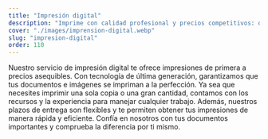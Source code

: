 ```yaml
---
title: "Impresión digital"
description: "Imprime con calidad profesional y precios competitivos: desde una copia hasta tiradas masivas, utilizamos tecnología propia para conseguir unos resultados perfectos."
cover: "./images/imprension-digital.webp"
slug: "impresion-digital"
order: 110
---
```


<div class="container prose-2xl *:[h2]:font-bold *:[h2]:uppercase *:[h2]:leading-tight *:[h3]:font-bold">
  Nuestro servicio de impresión digital te ofrece impresiones de primera a
  precios asequibles. Con tecnología de última generación, garantizamos que tus
  documentos e imágenes se impriman a la perfección. Ya sea que necesites
  imprimir una sola copia o una gran cantidad, contamos con los recursos y la
  experiencia para manejar cualquier trabajo. Además, nuestros plazos de entrega
  son flexibles y te permiten obtener tus impresiones de manera rápida y
  eficiente. Confía en nosotros con tus documentos importantes y comprueba la
  diferencia por ti mismo.
</div>
